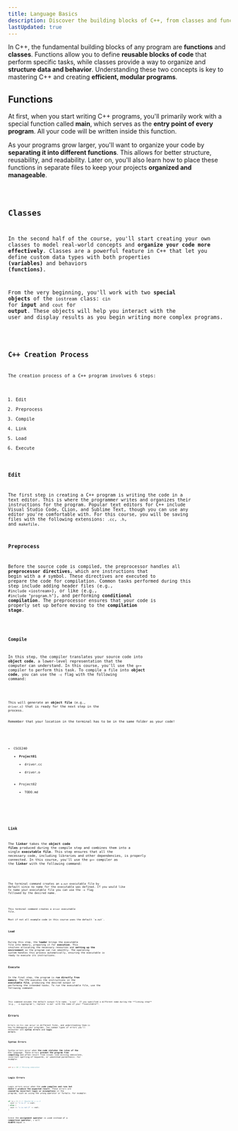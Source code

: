 ```yaml
---
title: Language Basics
description: Discover the building blocks of C++, from classes and functions to the steps involved in creating and structuring a program.
lastUpdated: true
---
```



In C++, the fundamental building blocks of any program are **functions** and **classes**. Functions allow you to define 
**reusable blocks of code** that perform specific tasks, while classes provide a way to organize and **structure data 
and behavior**. Understanding these two concepts is key to mastering C++ and creating **efficient, modular programs**.

## Functions

At first, when you start writing C++ programs, you'll primarily work with a special function called **main**, which serves as 
the **entry point of every program**. All your code will be written inside this function. 

As your programs grow larger, you'll want to organize your code by **separating it into different functions**. This allows for 
better structure, reusability, and readability. Later on, you'll also learn how to place these functions in separate files to 
keep your projects **organized and manageable**.

<Code code={code.functions} lang="cpp" title="driver.cc"/>


## Classes

In the second half of the course, you'll start creating your own classes to model real-world concepts and **organize your code 
more effectively**. Classes are a powerful feature in C++ that let you define custom data types with both properties **(variables)** 
and behaviors **(functions)**. 

From the very beginning, you'll work with two **special objects** of the `iostream` class: `cin` for **input** 
and `cout` for **output**. These objects will help you interact with the user and display results as you begin writing more complex 
programs.

<Code code={code.classes} lang="cpp" title="driver.cc"/>

## C++ Creation Process

The creation process of a C++ program involves 6 steps:

1. Edit
2. Preprocess
3. Compile
4. Link
5. Load
6. Execute

### Edit

The first step in creating a C++ program is writing the code in a text editor. This is where the programmer writes and organizes their 
instructions for the program. Popular text editors for C++ include Visual Studio Code, CLion, and Sublime Text, though you can use any 
editor you're comfortable with. For this course, you will be saving files with the following extensions: `.cc`, `.h`, and `makefile`.

### Preprocess

Before the source code is compiled, the preprocessor handles all **preprocessor directives**, which are instructions that begin with a `#` symbol. 
These directives are executed to prepare the code for compilation. Common tasks performed during this step include adding header files 
(e.g., `#include <iostream>`), or like (e.g., `#include "program.h"`), and performing **conditional compilation**. The preprocessor ensures that your 
code is properly set up before moving to the **compilation stage**.

<Code code={code.preprocess} lang="cpp" title="driver.cc"/>

### Compile

In this step, the compiler translates your source code into **object code**, a lower-level representation that the computer can understand. 
In this course, you'll use the `g++` compiler to perform this task. To compile a file into **object code**, you can use the `-c` flag with the 
following command:

<Code code={code.compile} lang="bash"/>

This will generate an **object file** (e.g., `driver.o`) that is ready for the next step in the process.

<Aside>Remember that your location in the terminal has to be in the same folder as your code!</Aside>

<FileTree>

- CSCE240
    - **Project01**
        - driver.cc
        - driver.o
    - Project02
        - TODO.md

</FileTree>

### Link

The **linker** takes the **object code files** produced during the compile step and combines them into a single **executable file**. This step ensures 
that all the necessary code, including libraries and other dependencies, is properly connected. In this course, you'll use the `g++` compiler 
as the **linker** with the following command:

<Code code={code.link01} lang="bash"/>

The terminal command creates an `a.out` executable file by default since no name for the executable was defined. If you would 
like to name your executable file you can use the `-o` flag followed by the desired name.

<Code code={code.link02} lang="bash"/>

This terminal command creates a `driver` executable file.

<Aside>Most if not all example code in this course uses the default `a.out`.</Aside>

### Load

During this step, the **loader** brings the executable file into memory, preparing it for **execution**. This involves allocating the necessary 
resources and **setting up the environment** so the program can run smoothly. The operating system handles this process automatically, 
ensuring the executable is ready to execute its instructions.

### Execute

In the final step, the program is **run directly from memory**. The CPU executes the instructions in the **executable file**, producing the desired 
output or performing the intended tasks. To run the executable file, use the following command:

<Code code={code.execute} lang="bash"/>

<Aside>
This command assumes the default output file name, `a.out`. If you specified a different name during the **linking step** 
(e.g., `-o myprogram`), replace `a.out` with the name of your **executable**.
</Aside>

## Errors

Errors in C++ can occur in different forms, and understanding them is key to debugging your programs. Two common types of errors you'll 
encounter are **syntax errors** and **logic errors**.

### Syntax Errors

Syntax errors occur when **the code violates the rules of the C++** language. These errors **prevent the program from compiling** and often result 
from issues like missing semicolons, incorrect spelling of keywords, or unmatched parenthesis. For example:

```cpp
int x = 10 // Missing semicolon
```

### Logic Errors

Logic errors occur when the **code compiles and runs but doesn't produce the 
expected result**. These errors are **caused by incorrect logic or assumptions** 
in the program, such as using the wrong operator or formula. For example:

```cpp
if (x = 2) { // Should be x == 2
  cout << "x is 2" << endl;
} else {
  cout << "x is not 2" << endl;
}
```

Since the **assignment operator** is used instead of a **comparison operator**, `x` will 
**ALWAYS** equal `2`.